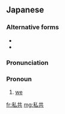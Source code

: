 ==Japanese==
{{ja-kanjitab|わたくし|とも|k2=ども|yomi=k}}

===Alternative forms===
* {{ja-l|私ども}}
* {{ja-l|わたくし共}}

===Pronunciation===
{{ja-pron|わたくしども|y=k|dev=3}}

===Pronoun===
{{ja-pos|pronoun|わたくしども}}

# {{lb|ja|humble}} [[we]]

[[fr:私共]]
[[mg:私共]]